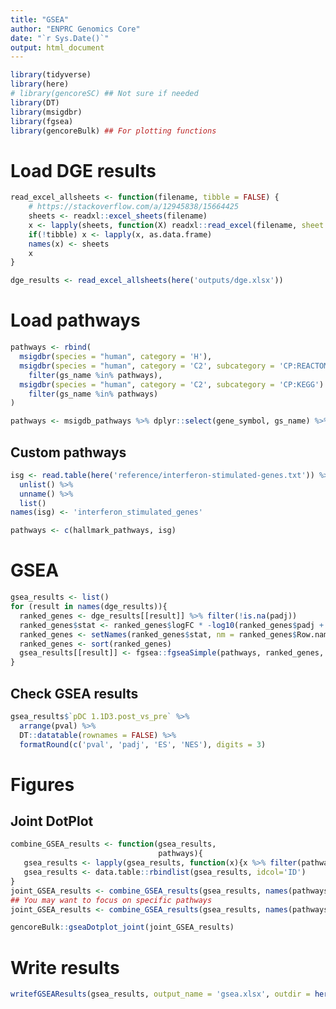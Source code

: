 ```yaml
---
title: "GSEA"
author: "ENPRC Genomics Core"
date: "`r Sys.Date()`"
output: html_document
---
```


```r
library(tidyverse)
library(here)
# library(gencoreSC) ## Not sure if needed
library(DT)
library(msigdbr)
library(fgsea)
library(gencoreBulk) ## For plotting functions
```

# Load DGE results

```r
read_excel_allsheets <- function(filename, tibble = FALSE) {
    # https://stackoverflow.com/a/12945838/15664425
    sheets <- readxl::excel_sheets(filename)
    x <- lapply(sheets, function(X) readxl::read_excel(filename, sheet = X))
    if(!tibble) x <- lapply(x, as.data.frame)
    names(x) <- sheets
    x
}
```

```r
dge_results <- read_excel_allsheets(here('outputs/dge.xlsx'))
```


# Load pathways

```r
pathways <- rbind(
  msigdbr(species = "human", category = 'H'),
  msigdbr(species = "human", category = 'C2', subcategory = 'CP:REACTOME') %>%
    filter(gs_name %in% pathways),
  msigdbr(species = "human", category = 'C2', subcategory = 'CP:KEGG') %>%
    filter(gs_name %in% pathways)
)

pathways <- msigdb_pathways %>% dplyr::select(gene_symbol, gs_name) %>% unstack()
```

## Custom pathways

```r
isg <- read.table(here('reference/interferon-stimulated-genes.txt')) %>% 
  unlist() %>% 
  unname() %>%
  list()
names(isg) <- 'interferon_stimulated_genes'
```

```r
pathways <- c(hallmark_pathways, isg)
```

# GSEA

```r
gsea_results <- list()
for (result in names(dge_results)){
  ranked_genes <- dge_results[[result]] %>% filter(!is.na(padj))
  ranked_genes$stat <- ranked_genes$logFC * -log10(ranked_genes$padj + .Machine$double.xmin)
  ranked_genes <- setNames(ranked_genes$stat, nm = ranked_genes$Row.names)
  ranked_genes <- sort(ranked_genes)
  gsea_results[[result]] <- fgsea::fgseaSimple(pathways, ranked_genes, nperm = 500)
}
```

## Check GSEA results

```r
gsea_results$`pDC 1.1D3.post_vs_pre` %>%
  arrange(pval) %>%
  DT::datatable(rownames = FALSE) %>%
  formatRound(c('pval', 'padj', 'ES', 'NES'), digits = 3)
```

# Figures

## Joint DotPlot

```r
combine_GSEA_results <- function(gsea_results,
                                 pathways){
   gsea_results <- lapply(gsea_results, function(x){x %>% filter(pathway %in% pathways)})
   gsea_results <- data.table::rbindlist(gsea_results, idcol='ID')
}
joint_GSEA_results <- combine_GSEA_results(gsea_results, names(pathways))
## You may want to focus on specific pathways
joint_GSEA_results <- combine_GSEA_results(gsea_results, names(pathways)[c(25,26,27,51,52,53)])
```

```r
gencoreBulk::gseaDotplot_joint(joint_GSEA_results)
```

# Write results

```r
writefGSEAResults(gsea_results, output_name = 'gsea.xlsx', outdir = here('outputs'))
```

